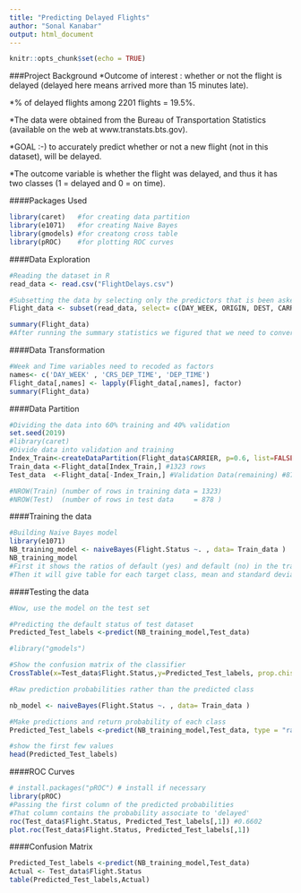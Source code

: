 ---
title: "Predicting Delayed Flights"
author: "Sonal Kanabar"
output: html_document
---

```{r setup, include=FALSE}
knitr::opts_chunk$set(echo = TRUE)
```

###Project Background
*Outcome of interest : whether or not the flight is delayed (delayed here means arrived more than 15 minutes late).

*% of delayed flights among 2201 flights = 19.5%. 

*The data were obtained from the Bureau of Transportation Statistics (available on the web at www.transtats.bts.gov). 

*GOAL :-)  to accurately predict whether or not a new flight (not in this dataset), will be delayed.

*The outcome variable is whether the flight was delayed, and thus it has two classes (1 = delayed and 0 = on time).


####Packages Used 
```{r}
library(caret)   #for creating data partition
library(e1071)   #for creating Naive Bayes
library(gmodels) #for creatong cross table
library(pROC)    #for plotting ROC curves

```

####Data Exploration
```{r}
#Reading the dataset in R
read_data <- read.csv("FlightDelays.csv")

#Subsetting the data by selecting only the predictors that is been asked to use
Flight_data <- subset(read_data, select= c(DAY_WEEK, ORIGIN, DEST, CARRIER, CRS_DEP_TIME, DEP_TIME, Flight.Status))

summary(Flight_data)
#After running the summary statistics we figured that we need to convert Week and Time variables into factors.
```

####Data Transformation
```{r}
#Week and Time variables need to recoded as factors
names<- c('DAY_WEEK' , 'CRS_DEP_TIME', 'DEP_TIME')
Flight_data[,names] <- lapply(Flight_data[,names], factor)
summary(Flight_data)
```

####Data Partition
```{r}
#Dividing the data into 60% training and 40% validation
set.seed(2019)
#library(caret)
#Divide data into validation and training
Index_Train<-createDataPartition(Flight_data$CARRIER, p=0.6, list=FALSE) #Train Data
Train_data <-Flight_data[Index_Train,] #1323 rows
Test_data  <-Flight_data[-Index_Train,] #Validation Data(remaining) #878

#NROW(Train) (number of rows in training data = 1323)
#NROW(Test)  (number of rows in test data     = 878 )
```

####Training the data
```{r}
#Building Naive Bayes model 
library(e1071)
NB_training_model <- naiveBayes(Flight.Status ~. , data= Train_data )
NB_training_model
#First it shows the ratios of default (yes) and default (no) in the training set (called a priori probabilities)
#Then it will give table for each target class, mean and standard deviation of the (sub-)variable. 
```

####Testing the data
```{r}
#Now, use the model on the test set

#Predicting the default status of test dataset 
Predicted_Test_labels <-predict(NB_training_model,Test_data)

#library("gmodels")

#Show the confusion matrix of the classifier
CrossTable(x=Test_data$Flight.Status,y=Predicted_Test_labels, prop.chisq = FALSE) 
```


```{r}
#Raw prediction probabilities rather than the predicted class

nb_model <- naiveBayes(Flight.Status ~. , data= Train_data )

#Make predictions and return probability of each class
Predicted_Test_labels <-predict(NB_training_model,Test_data, type = "raw")

#show the first few values 
head(Predicted_Test_labels)
```

####ROC Curves
```{r}
# install.packages("pROC") # install if necessary
library(pROC)
#Passing the first column of the predicted probabilities 
#That column contains the probability associate to 'delayed'
roc(Test_data$Flight.Status, Predicted_Test_labels[,1]) #0.6602
plot.roc(Test_data$Flight.Status, Predicted_Test_labels[,1])
```

####Confusion Matrix
```{r}
Predicted_Test_labels <-predict(NB_training_model,Test_data)
Actual <- Test_data$Flight.Status
table(Predicted_Test_labels,Actual)
```

